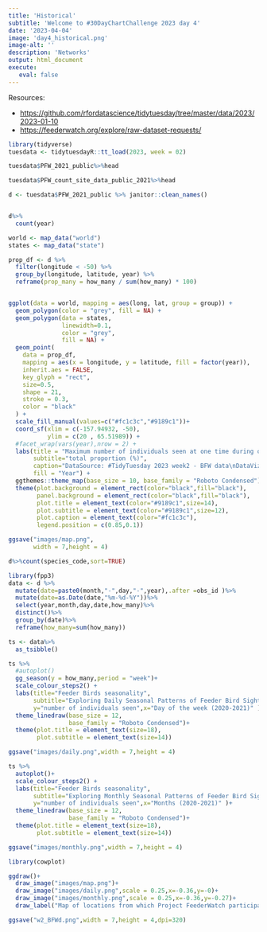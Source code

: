```yaml
---
title: 'Historical'
subtitle: 'Welcome to #30DayChartChallenge 2023 day 4'
date: '2023-04-04'
image: 'day4_historical.png'
image-alt: ''
description: 'Networks'
output: html_document
execute: 
   eval: false
---
```



Resources: 

- [https://github.com/rfordatascience/tidytuesday/tree/master/data/2023/2023-01-10](https://github.com/rfordatascience/tidytuesday/tree/master/data/2023/2023-01-10)
- [https://feederwatch.org/explore/raw-dataset-requests/](https://feederwatch.org/explore/raw-dataset-requests/)

```r
library(tidyverse)
tuesdata <- tidytuesdayR::tt_load(2023, week = 02)
```

```r
tuesdata$PFW_2021_public%>%head
```


```r
tuesdata$PFW_count_site_data_public_2021%>%head
```

```r
d <- tuesdata$PFW_2021_public %>% janitor::clean_names()


d%>% 
  count(year)
```

```r
world <- map_data("world")
states <- map_data("state")

prop_df <- d %>%
  filter(longitude < -50) %>%
  group_by(longitude, latitude, year) %>%
  reframe(prop_many = how_many / sum(how_many) * 100)


ggplot(data = world, mapping = aes(long, lat, group = group)) +
  geom_polygon(color = "grey", fill = NA) +
  geom_polygon(data = states,
               linewidth=0.1,
               color = "grey",
               fill = NA) +
  geom_point(
    data = prop_df,
    mapping = aes(x = longitude, y = latitude, fill = factor(year)),
    inherit.aes = FALSE,
    key_glyph = "rect",
    size=0.5,
    shape = 21,
    stroke = 0.3,
    color = "black"
  ) +
  scale_fill_manual(values=c("#fc1c3c","#9189c1"))+
  coord_sf(xlim = c(-157.94932, -50),
           ylim = c(20 , 65.51989)) +
  #facet_wrap(vars(year),nrow = 2) +
  labs(title = "Maximum number of individuals seen at one time during observation period",
       subtitle="total proportion (%)",
       caption="DataSource: #TidyTuesday 2023 week2 - BFW data\nDataViz: Federica Gazzelloni #30DayChartChallenge 2023 Day4 - historical\n",
       fill = "Year") +
  ggthemes::theme_map(base_size = 10, base_family = "Roboto Condensed") +
  theme(plot.background = element_rect(color="black",fill="black"),
        panel.background = element_rect(color="black",fill="black"),
        plot.title = element_text(color="#9189c1",size=14),
        plot.subtitle = element_text(color="#9189c1",size=12),
        plot.caption = element_text(color="#fc1c3c"),
        legend.position = c(0.85,0.1))
```

```r
ggsave("images/map.png",
       width = 7,height = 4)
```

```r
d%>%count(species_code,sort=TRUE)
```



```r
library(fpp3)
data <- d %>%
  mutate(date=paste0(month,"-",day,"-",year),.after =obs_id )%>%
  mutate(date=as.Date(date,"%m-%d-%Y"))%>%
  select(year,month,day,date,how_many)%>%
  distinct()%>%
  group_by(date)%>%
  reframe(how_many=sum(how_many))

ts <- data%>%
  as_tsibble()

ts %>%
  #autoplot()
  gg_season(y = how_many,period = "week")+
  scale_colour_steps2() +
  labs(title="Feeder Birds seasonality",
       subtitle="Exploring Daily Seasonal Patterns of Feeder Bird Sightings",
       y="number of individuals seen",x="Day of the week (2020-2021)" )+
  theme_linedraw(base_size = 12,
                 base_family = "Roboto Condensed")+
  theme(plot.title = element_text(size=18),
        plot.subtitle = element_text(size=14))
```

```r
ggsave("images/daily.png",width = 7,height = 4)
```

```r
ts %>%
  autoplot()+
  scale_colour_steps2() +
  labs(title="Feeder Birds seasonality",
       subtitle="Exploring Monthly Seasonal Patterns of Feeder Bird Sightings",
       y="number of individuals seen",x="Months (2020-2021)" )+
  theme_linedraw(base_size = 12,
                 base_family = "Roboto Condensed")+
  theme(plot.title = element_text(size=18),
        plot.subtitle = element_text(size=14))
```

```r
ggsave("images/monthly.png",width = 7,height = 4)
```



```r
library(cowplot)

ggdraw()+
  draw_image("images/map.png")+
  draw_image("images/daily.png",scale = 0.25,x=-0.36,y=-0)+
  draw_image("images/monthly.png",scale = 0.25,x=-0.36,y=-0.27)+
  draw_label("Map of locations from which Project FeederWatch participants have submitted data\nbetween 2020 and 2021. The inset plots provides detail of an example of seasonality.",x=0.02,y=0.07,size=6,color="grey",fontfamily = "Roboto Condensed",hjust = 0)
```
```r
ggsave("w2_BFWd.png",width = 7,height = 4,dpi=320)
```

